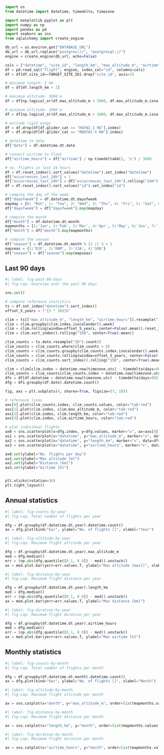 
```python
import os
from datetime import datetime, timedelta, timezone

import matplotlib.pyplot as plt
import numpy as np
import pandas as pd
import seaborn as sns
from sqlalchemy import create_engine

db_url = os.environ.get("DATABASE_URL")
db_url = db_url.replace("postgres://", "postgresql://")
engine = create_engine(db_url, echo=False)

cols = ["datetime", "site_id", "length_km", "max_altitude_m", "airtime", "glider_cat"]
df = pd.read_sql("flight", engine, index_col="id", columns=cols)
df = df[df.site_id==TARGET_SITE_ID].drop("site_id", axis=1)

# minimum length: 2 km
df = df[df.length_km > 2]

# maximum altitude: 5000 m
df = df[np.logical_or(df.max_altitude_m < 5000, df.max_altitude_m.isna())]

# minimum altitude: 1000 m
df = df[np.logical_or(df.max_altitude_m > 1000, df.max_altitude_m.isna())]

# exclude rigid wings
df = df.drop(df[df.glider_cat == "HGFAI-1 HG"].index)
df = df.drop(df[df.glider_cat == "RW5FAI-5 RW"].index)

# datetime to date
df["date"] = df.datetime.dt.date

# convert airtime to float
df["airtime_hours"] = df["airtime"] / np.timedelta64(1, 's') / 3600

# no. flights in last 24 hours
df = df.reset_index().sort_values("datetime").set_index("datetime")
df["occurrences_last_24h"] = 1
df["occurrences_last_24h"] = df["occurrences_last_24h"].rolling("24H").sum()
df = df.reset_index().sort_values("id").set_index("id")

# compute the day of the week
df["dayofweek"] = df.datetime.dt.dayofweek
mapday = {0: "Mon", 1: "Tue", 2: "Wed", 3: "Thu", 4: "Fri", 5: "Sat", 6: "Sun"}
df["dayofweek"] = df["dayofweek"].map(mapday)

# compute the month
df["month"] = df.datetime.dt.month
mapmonths = {1:'Jan', 2:'Feb', 3:'Mar', 4:'Apr', 5:'May', 6:'Jun', 7:'Jul', 8:'Aug', 9:'Sept', 10:'Oct', 11:'Nov', 12:'Dec'}
df["month"] = df["month"].map(mapmonths)

# compute the season
df["season"] = df.datetime.dt.month % 12 // 3 + 1
mapseas = {1:'DJF', 2:'MAM', 3:'JJA', 4:'SON'}
df["season"] = df["season"].map(mapseas)
```

## Last 90 days

```python
#| label: fig-past-90-days
#| fig-cap: Overview over the past 90 days

sns.set()

# compute reference statistics
ts = df.set_index("datetime").sort_index()
offset_5_years = f"{5 * 365}D"

clim = ts[["max_altitude_m", "length_km", "airtime_hours"]].resample("1D").mean()
clim = clim.groupby(clim.index.isocalendar().week)
clim = clim.rolling(window=offset_5_years, center=False).mean().reset_index(0, drop=True)
clim = clim.sort_index().rolling("15D", center=True).mean()

clim_counts = ts.date.resample("1D").count()
clim_counts = clim_counts.where(clim_counts > 0)
clim_counts = clim_counts.groupby(clim_counts.index.isocalendar().week)
clim_counts = clim_counts.rolling(window=offset_5_years, center=False).mean().reset_index(0, drop=True)
clim_counts = clim_counts.sort_index().rolling("15D", center=True).mean()

clim = clim[clim.index > datetime.now(timezone.utc) - timedelta(days=90)]
clim_counts = clim_counts[clim_counts.index > datetime.now(timezone.utc) - timedelta(days=90)]
dfs = df[df.datetime > datetime.now(timezone.utc) - timedelta(days=90)]
dfg = dfs.groupby(df.date).datetime.count()

fig, axs = plt.subplots(4, sharex=True, figsize=(7, 10))

# reference lines
axs[0].plot(clim_counts.index, clim_counts.values, color="tab:red")
axs[1].plot(clim.index, clim.max_altitude_m, color="tab:red")
axs[2].plot(clim.index, clim.length_km, color="tab:red")
axs[3].plot(clim.index, clim.airtime_hours, color="tab:red")

# plot individual flights
ax0 = sns.scatterplot(x=dfg.index, y=dfg.values, marker="x", ax=axs[0])
ax1 = sns.scatterplot(x="datetime", y="max_altitude_m", marker="x", data=dfs, ax=axs[1])
ax2 = sns.scatterplot(x="datetime", y="length_km", marker="x", data=dfs, ax=axs[2])
ax3 = sns.scatterplot(x="datetime", y="airtime_hours", marker="x", data=dfs, ax=axs[3])

ax0.set(ylabel="No. flights per day")
ax1.set(ylabel="Max altitude [m]")
ax2.set(ylabel="Distance [km]")
ax3.set(ylabel="Airtime [h]")


plt.xticks(rotation=30)
plt.tight_layout()
```

## Annual statistics

```python
#| label: fig-counts-by-year
#| fig-cap: Total number of flights per year

dfg = df.groupby(df.datetime.dt.year).datetime.count()
ax = dfg.plot(kind="bar", ylabel="No. of flights []", xlabel="Year")
```

```python
#| label: fig-altitude-by-year
#| fig-cap: Maximum flight altitude per year

dfg = df.groupby(df.datetime.dt.year).max_altitude_m
med = dfg.median()
err = (np.abs(dfg.quantile([0.1, 0.9]) - med)).unstack()
ax = med.plot.bar(yerr=err.values.T, ylabel="Max altitude [masl]", xlabel="Year")
```

```python
#| label: fig-distance-by-year
#| fig-cap: Maximum flight distance per year

dfg = df.groupby(df.datetime.dt.year).length_km
med = dfg.median()
err = (np.abs(dfg.quantile([0.1, 0.9]) - med)).unstack()
ax = med.plot.bar(yerr=err.values.T, ylabel="Max distance [km]")
```

```python
#| label: fig-duration-by-year
#| fig-cap: Maximum flight duration per year

dfg = df.groupby(df.datetime.dt.year).airtime_hours
med = dfg.median()
err = (np.abs(dfg.quantile([0.1, 0.9]) - med)).unstack()
ax = med.plot.bar(yerr=err.values.T, ylabel="Max airtime [h]")
```

## Monthly statistics

```python
#| label: fig-counts-by-month
#| fig-cap: Total number of flights per month

dfg = df.groupby(df.datetime.dt.month).datetime.count()
ax = dfg.plot(kind="bar", ylabel="No. of flights []", xlabel="Month")
```

```python
#| label: fig-altitude-by-month
#| fig-cap: Maximum flight altitude per month

ax = sns.catplot(x="month", y="max_altitude_m", order=list(mapmonths.values()), data=df)
```

```python
#| label: fig-distance-by-month
#| fig-cap: Maximum flight distance per month

ax = sns.catplot(x="length_km", y="month", order=list(mapmonths.values()), data=df)
```

```python
#| label: fig-duration-by-month
#| fig-cap: Maximum flight duration per month

ax = sns.catplot(x="airtime_hours", y="month", order=list(mapmonths.values()), data=df)
```

